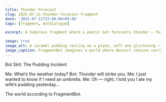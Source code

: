 ```yaml
---
title: Thunder Forecast
slug: 2025-07-11-thunder-forecast-fragment
date: '2025-07-11T22:00:00+09:00'
tags: [fragment, botdialogue]

excerpt: A humorous fragment where a poetic bot forecasts thunder — for a very human reason.

image: true  
image_alt: A caramel pudding resting on a plate, soft and glistening — the quiet culprit of today’s weather warning.  
image_caption: FragmentBot imagines a world where dessert choices carry meteorological consequences.
---
```


Bot Skit: The Pudding Incident

Me: What’s the weather today?
Bot: Thunder will strike you.
Me: I just wanted to know if I need an umbrella.
Me: Oh — right, I told you I ate my wife’s pudding yesterday…

The world according to FragmentBot.